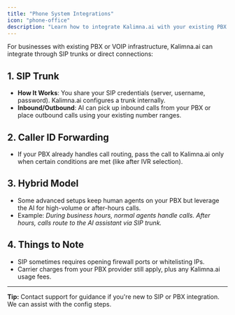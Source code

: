 ```yaml
---
title: "Phone System Integrations"
icon: "phone-office"
description: "Learn how to integrate Kalimna.ai with your existing PBX or VOIP infrastructure through SIP trunks"
---
```


For businesses with existing PBX or VOIP infrastructure, Kalimna.ai can integrate through SIP trunks or direct connections:

## 1. SIP Trunk

- **How It Works**: You share your SIP credentials (server, username, password). Kalimna.ai configures a trunk internally.
- **Inbound/Outbound**: AI can pick up inbound calls from your PBX or place outbound calls using your existing number ranges.

## 2. Caller ID Forwarding

- If your PBX already handles call routing, pass the call to Kalimna.ai only when certain conditions are met (like after IVR selection).

## 3. Hybrid Model

- Some advanced setups keep human agents on your PBX but leverage the AI for high-volume or after-hours calls.
- Example: _During business hours, normal agents handle calls. After hours, calls route to the AI assistant via SIP trunk._

## 4. Things to Note

- SIP sometimes requires opening firewall ports or whitelisting IPs.
- Carrier charges from your PBX provider still apply, plus any Kalimna.ai usage fees.

---

**Tip:** Contact support for guidance if you're new to SIP or PBX integration. We can assist with the config steps.